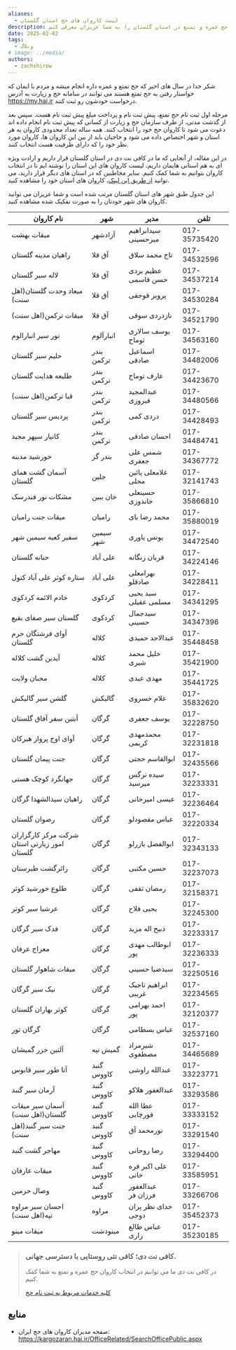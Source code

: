 ```yaml
---
aliases:
  - لیست کاروان های حج استان گلستان
description: در این مقاله قصد دارم تا کاروان های فعال حج عمره و تمتع در استان گلستان را به شما عزیزان معرفی کنم.
date: 2025-02-02
tags:
  - وبلاگ
# image: ../media/
authors:
  - zachshirow
---
```


شکر خدا در سال های اخیر که حج تمتع و عمره داره انجام میشه و مردم با ایمان که خواستار رفتن به حج تمتع هستند می توانند در سامانه حج و زیارت به آدرس https://my.haj.ir درخواست خودشون رو ثبت کنند. 

مرحله اول ثبت نام حج تمتع، پیش ثبت نام و پرداخت مبلغ پیش ثبت نام هست. سپس بعد از گذشت مدتی، از طرف سازمان حج و زیارت از کسانی که پیش ثبت نام انجام داده اند دعوت می شود تا کاروان حج خود را انتخاب کنند. همه ساله تعداد محدودی کاروان به هر استان و شهر اختصاص داده می شود و حاجیان باید از بین این کاروان ها، کاروان مورد نظر خود را که دارای ظرفیت هست انتخاب کنند. 

در این مقاله، از آنجایی که ما در کافی نت دی در استان گلستان قرار داریم و ارادت ویژه ای به هم استانی هایمان داریم، لیست کاروان های این استان را نوشته ایم تا در انتخاب کاروان بتوانیم به شما کمک کنیم. سایر مخاطبین که در استان های دیگر قرار دارید، می توانید [از طریق این لینک](https://kargozaran.haj.ir/OfficeRelated/SearchOfficePublic.aspx)، کاروان های استان خود را مشاهده کنید.  

این جدول طبق شهر های استان گلستان مرتب شده است و شما عزیزان می توانید کاروان های شهر خودتان را به صورت تفکیک شده مشاهده کنید. 

|نام کاروان|شهر|مدیر|تلفن|
|---|---|---|---|
|میقات بهشت|آزادشهر|سیدابراهیم میرحسینی|017-35735420|
|راهیان مدینه گلستان|آق قلا|تاج محمد سلاق|017-34532596|
|لاله سیر گلستان|آق قلا|عظیم بردی حسن قاسمی|017-34537214|
|میعاد وحدت گلستان(اهل سنت)|آق قلا|پرویز قوجقی|017-34530284|
|میقات ترکمن(اهل سنت)|آق قلا|نازدردی سوقی|017-34521790|
|نور سیر انبارالوم|انبارآلوم|یوسف سالاری توماج|017-34563160|
|حلیم سیر گلستان|بندر ترکمن|اسماعیل صادقی|017-34482006|
|طلیعه هدایت گلستان|بندر ترکمن|عارف توماج|017-34423670|
|قبا ترکمن(اهل سنت)|بندر ترکمن|عبدالمجید فیروزی|017-34480566|
|پردیس سیر گلستان|بندر ترکمن|دردی کمی|017-34428493|
|کانیار س‍پهر مجید|بندر ترکمن|احسان صادقی|017-34484741|
|خورشید مدینه|بندر گز|شمس علی جعفری|017-34367772|
|آسمان گشت همای گلستان|جلین|غلامعلی پائین محلی|017-32141743|
|مشکات نور فندرسک|خان ببین|حسینعلی خاندوزی|017-35866810|
|میقات جنت رامیان|رامیان|محمد رضا بای|017-35880019|
|سفیر کعبه سیمین شهر|سیمین شهر|یونس یاوری|017-34472540|
|حنانه گلستان|علی آباد|قربان زنگانه|017-34224146|
|ستاره کوثر علی آباد کتول|علی آباد|بهرامعلی صادقلو|017-34228411|
|خادم الائمه کردکوی|کردکوی|سید یحیی مسلمی عقیلی|017-34341295|
|گلستان سیر صفای بقیع|کردکوی|سیدجمال حسینی|017-34347396|
|آوای فرشتگان حرم گلستان|کلاله|عبدالاحد حمیدی|017-35448458|
|آیدین گشت کلاله|کلاله|خلیل محمد شیری|017-35421900|
|محبان ولایت|کلاله|مهدی عیدی|017-35441725|
|گلشن سیر گالیکش|گالیکش|غلام خسروی|017-35832620|
|آبتین سفر آفاق گلستان|گرگان|یوسف جعفری|017-32228750|
|آوای اوج پرواز هیرکان|گرگان|محمدمهدی کریمی|017-32231818|
|جنت پیمان گلستان|گرگان|ابوالقاسم حجتی|017-32435566|
|جهانگرد کوچک هستی|گرگان|سیده نرگس میرسید|017-32233331|
|راهیان سیدالشهدا گرگان|گرگان|عیسی امیرخانی|017-32236464|
|رضوان گلستان|گرگان|عباس مقصودلو|017-32220334|
|شرکت مرکز کارگزاران امور زیارتی استان گلستان|گرگان|ابوالفضل یازرلو|017-32343133|
|زائرگشت طبرستان|گرگان|حسین مکتبی|017-32237073|
|طلوع خورشید کوثر|گرگان|رمضان ثقفی|017-32158371|
|عرشیا سیر کوثر|گرگان|یحیی فلاح|017-32245300|
|فدک سیر گرگان|گرگان|ذبیح اله مزید|017-32233317|
|معراج عرفان|گرگان|ابوطالب مهدی پور|017-32236333|
|میقات شاهوار گلستان|گرگان|سیدضیا حسینی|017-32250516|
|نیک سیر گرگان|گرگان|ابراهیم تاجیک غریبی|017-32234565|
|کوثر بهاران گلستان|گرگان|احمد بهرامی پور|017-32120377|
|گرگان تور|گرگان|عباس بسطامی|017-32537160|
|آلتین خزر گمیشان|گمیش تپه|شیرمراد مصطفوی|017-34465689|
|آتا طور سیر قابوس|گنبد کاووس|عبدالله راوشی|017-33223771|
|آرمان سیر گنبد|گنبد کاووس|عبدالغفور هلاکو|017-33293586|
|آسمان سیر میقات گلستان(اهل سنت)|گنبد کاووس|عطا الله قورچایی|017-33333152|
|جنت سیر گنبد(اهل سنت)|گنبد کاووس|نورمحمد آق|017-33291540|
|مهاجر گشت گنبد|گنبد کاووس|رضا روحانی|017-33294400|
|میقات عارفان|گنبد کاووس|علی اکبر قره خانی|017-33585951|
|وصال حرمین|گنبد کاووس|عبدالغفور فرزان فر|017-33266706|
|احسان سیر مراوه تپه(اهل سنت)|مراوه|خدای نظر پران دوجی|017-35452373|
|میقات مینو|مینودشت|عباس طالع زاری|017-35230185|


> ### کافی نت دی؛ کافی نتی روستایی با دسترسی جهانی. 
> 
> در کافی نت دی ما می توانیم در انتخاب کاروان حج عمره و تمتع به شما کمک کنیم. 
> 
> [کلیه خدمات مربوط به ثبت نام حج](../services/haj-signup.md)

## منابع

- صفحه مدیران کاروان های حج ایران: https://kargozaran.haj.ir/OfficeRelated/SearchOfficePublic.aspx

<BlogCardLink id="file-over-app" />